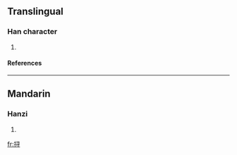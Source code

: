 {{see|撏}}

==Translingual==
===Han character===
{{Han char|rn=64|rad=手|as=06|sn=9|four=|canj=手尸一戈 (QSMI), X手尸一戈 (XQSMI)}}
# {{defn|Han|sort=手06}}
====References====
{{Han ref|kx=0431.171|hdz=31876.040|uh=6326|ud=25382}}
----
==Mandarin==
===Hanzi===
{{cmn-hanzi|tra=撏|pin=[[xún]] (xun2)|wg=hsün<sup>2</sup>}}
# {{defn|Mandarin}}

[[fr:挦]]